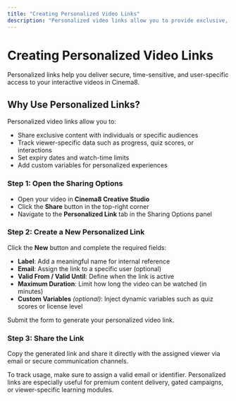 ```yaml
---
title: "Creating Personalized Video Links"
description: "Personalized video links allow you to provide exclusive, trackable access to your videos. Whether for premium content, time-limited campaigns, or individual viewer access, personalized links let you control and monitor how your videos are viewed. These links can also include expiry dates, usage limits, and custom variables for added flexibility."
---
```



# Creating Personalized Video Links

<Callout type="info">
Personalized links help you deliver secure, time-sensitive, and user-specific access to your interactive videos in Cinema8.
</Callout>

## Why Use Personalized Links?

Personalized video links allow you to:

- Share exclusive content with individuals or specific audiences
- Track viewer-specific data such as progress, quiz scores, or interactions
- Set expiry dates and watch-time limits
- Add custom variables for personalized experiences

<Steps>

### Step 1: Open the Sharing Options

- Open your video in **Cinema8 Creative Studio**
- Click the **Share** button in the top-right corner
- Navigate to the **Personalized Link** tab in the Sharing Options panel

### Step 2: Create a New Personalized Link

Click the **New** button and complete the required fields:

- **Label**: Add a meaningful name for internal reference
- **Email**: Assign the link to a specific user (optional)
- **Valid From / Valid Until**: Define when the link is active
- **Maximum Duration**: Limit how long the video can be watched (in minutes)
- **Custom Variables** *(optional)*: Inject dynamic variables such as quiz scores or license level

Submit the form to generate your personalized video link.

### Step 3: Share the Link

Copy the generated link and share it directly with the assigned viewer via email or secure communication channels.

</Steps>

<Callout type="important">
To track usage, make sure to assign a valid email or identifier. Personalized links are especially useful for premium content delivery, gated campaigns, or viewer-specific learning modules.
</Callout>

